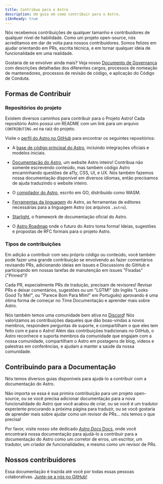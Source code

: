 ```yaml
---
title: Contribua para o Astro
description: Um guia em como contribuir para o Astro.
i18nReady: true
---
```


Nós recebemos contribuições de qualquer tamanho e contribuidores de qualquer nível de habilidade. Como um projeto open-source, nós acreditamos em dar de volta para nossos contribuidores. Somos felizes em ajudar orientando em PRs, escrita técnica, e em tornar qualquer ideia de funcionalidade em uma realidade.

Gostaria de se envolver ainda mais? Veja nosso [Documento de Governança](https://github.com/withastro/.github/blob/main/GOVERNANCE.md) com descrições detalhadas dos diferentes cargos, processos de nomeação de mantenedores, processos de revisão de código, e aplicação do Código de Conduta.

## Formas de Contribuir

### Repositórios do projeto

Existem diversos caminhos para contribuir para o Projeto Astro! Cada repositório Astro possui um README com um link para um arquivo `CONTRIBUTING.md` na raiz do projeto.

Visite o [perfil do Astro no GitHub](https://github.com/withastro) para encontrar os seguintes repositórios:

- A [base de código principal do Astro](https://github.com/withastro/astro), incluindo integrações oficiais e modelos iniciais.

- [Documentação do Astro](https://github.com/withastro/docs), um website Astro inteiro! Contribua não somente escrevendo conteúdo, mas também código Astro encaminhando questões de a11y, CSS, UI, e UX. Nós também fazemos nossa documentação disponível em diversos idiomas, então precisamos de ajuda traduzindo o website inteiro.

- O [compilador do Astro](https://github.com/withastro/compiler), escrito em GO, distribuído como WASM.

- [Ferramentas da linguagem](https://github.com/withastro/language-tools) do Astro, as ferramentas de editores necessárias para a linguagem Astro (os arquivos `.astro`).

- [Starlight](https://github.com/withastro/starlight), o framework de documentação oficial do Astro.

- O [Astro Roadmap](https://github.com/withastro/roadmap) onde o futuro do Astro toma forma! Ideias, sugestões e propostas de RFC formais para o projeto Astro.

### Tipos de contribuições

Em adição a contribuir com seu próprio código ou conteúdo, você também pode fazer uma grande contribuição se envolvendo ao fazer comentários revisando PRs, adicionando ideias em Issues e Discussions do GitHub e participando em nossas tarefas de manutenção em issues "Fixadas" ("Pinned")!

Cada PR, especialmente PRs de tradução, precisam de revisores! Revisar PRs e deixar comentários, sugestões ou um "LGTM!" (do Inglês "Looks Good To Me!", ou "Parece Bom Para Mim!" em Português) aprovando é uma ótima forma de começar no Time Documentação e aprender mais sobre Astro.

Nós também temos uma comunidade bem ativa no [Discord](https://astro.build/chat)! Nós valorizamos as contribuições daqueles que dão boas-vindas a novos membros, respondem perguntas de suporte, e compartilham o que eles tem feito com e para o Astro! Além das contribuições tradicionais no GitHub, o Astro reconhece e suporta membros da comunidade que engajam com a nossa comunidade, compartilham o Astro em postagens de blog, vídeos e palestras em conferências, e ajudam a manter a saúde da nossa comunidade.

## Contribuindo para a Documentação

Nós temos diversos guias disponíveis para ajudá-lo a contribuir com a documentação do Astro.

Não importa se essa é sua primira contribuição para um projeto open-source, ou se você precisa adicionar documentação para a nova funcionalidade do Astro que você acabou de criar, ou se você é um tradutor experiente procurando a próxima página para traduzir, ou se você gostaria de aprender mais sobre ajudar como um revisor de PRs... nós temos o que precisa!

Por favor, visite nosso site dedicado [*Astro Docs* Docs](https://contribute.docs.astro.build/), onde você encontrará nossa documentação para ajudá-lo a contribuir para a documentação do Astro como um corretor de erros, um escritor, um tradutor, um criador de funcionalidades, e mesmo como um revisor de PRs.

## Nossos contribuidores

Essa documentação é trazida até você por todas essas pessoas colaborativas. [Junte-se a nós no GitHub!](https://github.com/withastro/docs)

<ContributorList githubRepo="withastro/docs" />
